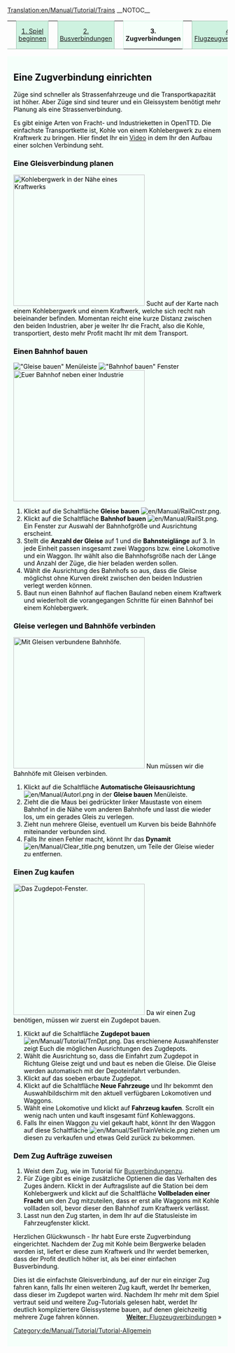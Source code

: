 [[Translation:en/Manual/Tutorial/Trains]]
__NOTOC__
{| width="100%" cellspacing="0" cellpadding="0" valign="top" border="0" style="margin-bottom: 0; margin-left: 1px;" |
| style="border: 0; border-bottom:1px solid #a3bfb1; background:none; width:2%" | &nbsp;
| style="padding:0 .3em; background-color:#cef2e0; font-size:90%; border:solid 1px #a3bfb1; text-align:center; width: 12em;"|[[de/Manual/Tutorial/Tutorial|1. Spiel beginnen]]
| style="border: 0; border-bottom:1px solid #a3bfb1; background:none; width:2%" | &nbsp;
| style="padding:0 .3em; background-color:#cef2e0; font-size:90%; border:solid 1px #a3bfb1; text-align:center; width: 12em;"|[[de/Manual/Tutorial/Busverbindungen|2. Busverbindungen]]
| style="border: 0; border-bottom:1px solid #a3bfb1; background:none; width:2%" | &nbsp;
| style="padding:0 .3em; background-color:white; border:solid 1px #cef2e0; border-bottom: 0; text-align:center; font-size:90%; font-weight:bold; background-color:#f5fffa; width: 12em;" | '''3. Zugverbindungen'''
| style="border: 0; border-bottom:1px solid #a3bfb1; background:none; width:2%" | &nbsp;
| style="padding:0 .3em; background-color:#cef2e0; font-size:90%; border:solid 1px #a3bfb1; text-align:center; width: 12em;"|[[de/Manual/Tutorial/Flugzeugverbindungen|4. Flugzeugverbindungen]]
| style="border: 0; border-bottom:1px solid #a3bfb1; background:none; width:2%" | &nbsp;
| style="padding:0 .3em; background-color:#cef2e0; font-size:90%; border:solid 1px #a3bfb1; text-align:center; width: 12em;"| [[de/Manual/Tutorial/Abschluss|5. Abschluss]]
| style="border: 0; border-bottom:1px solid #a3bfb1; background:none;" | &nbsp;
|}
<div style="padding:.5em 1em 1em 1em; border-top:none; background-color:#f5fffa; color:#000;">



==Eine Zugverbindung einrichten==
Züge sind schneller als Strassenfahrzeuge und die Transportkapazität ist höher. Aber Züge sind sind teurer und ein Gleissystem benötigt mehr Planung als eine Strassenverbindung.

Es gibt einige Arten von Fracht- und Industrieketten in OpenTTD. Die einfachste Transportkette ist, Kohle von einem Kohlebergwerk zu einem Kraftwerk zu bringen. Hier findet Ihr ein [http://www.cs.helsinki.fi/u/ihonkone/ottd_tut.ogg Video] in dem Ihr den Aufbau einer solchen Verbindung seht.

===Eine Gleisverbindung planen===
[[File:en/Manual/Tutorial/Tutorial1.png|thumb|right|300px|Kohlebergwerk in der Nähe eines Kraftwerks]]
Sucht auf der Karte nach einem Kohlebergwerk und einem Kraftwerk, welche sich recht nah beieinander befinden. Momentan reicht eine kurze Distanz zwischen den beiden Industrien, aber je weiter Ihr die Fracht, also die Kohle, transportiert, desto mehr Profit macht Ihr mit dem Transport.
{{en/-}}

===Einen Bahnhof bauen===
[[File:en/Manual/Railroad Construction.png|frame|right|"Gleise bauen" Menüleiste]]
[[File:en/Manual/Stationgui.png|frame|right|"Bahnhof bauen" Fenster]]
[[File:en/Manual/Tutorial/Tutorial2.png|thumb|right|300px|Euer Bahnhof neben einer Industrie]]
#Klickt auf die Schaltfläche '''Gleise bauen''' [[File:en/Manual/RailCnstr.png]].
#Klickt auf die Schaltfläche '''Bahnhof bauen''' [[File:en/Manual/RailSt.png]]. Ein Fenster zur Auswahl der Bahnhofgröße und Ausrichtung erscheint.
#Stellt die '''Anzahl der Gleise''' auf 1 und die '''Bahnsteiglänge''' auf 3. In jede Einheit passen insgesamt zwei Waggons bzw. eine Lokomotive und ein Waggon. Ihr wählt also die Bahnhofsgröße nach der Länge und Anzahl der Züge, die hier beladen werden sollen.
#Wählt die Ausrichtung des Bahnhofs so aus, dass die Gleise möglichst ohne Kurven direkt zwischen den beiden Industrien verlegt werden können.
#Baut nun einen Bahnhof auf flachen Bauland neben einem Kraftwerk und wiederholt die vorangegangen Schritte für einen Bahnhof bei einem Kohlebergwerk.
{{en/-}}

===Gleise verlegen und Bahnhöfe verbinden===
[[File:en/Manual/Tutorial/Tutorial3.png|thumb|300px|right|Mit Gleisen verbundene Bahnhöfe.]]
Nun müssen wir die Bahnhöfe mit Gleisen verbinden. 
#Klickt auf die Schaltfläche '''Automatische Gleisausrichtung''' [[File:en/Manual/Autorl.png]] in der '''Gleise bauen''' Menüleiste.
#Zieht die die Maus bei gedrückter linker Maustaste von einem Bahnhof in die Nähe vom anderen Bahnhofe und lasst die wieder los, um ein gerades Gleis zu verlegen.
#Zieht nun mehrere Gleise, eventuell um Kurven bis beide Bahnhöfe miteinander verbunden sind.
#Falls Ihr einen Fehler macht, könnt Ihr das '''Dynamit''' [[File:en/Manual/Clear title.png]] benutzen, um Teile der Gleise wieder zu entfernen.
{{en/-}}

===Einen Zug kaufen===
[[File:en/Manual/Tutorial/Tutorial4.png|thumb|right|300px|Das Zugdepot-Fenster.]]
Da wir einen Zug benötigen, müssen wir zuerst ein Zugdepot bauen.

#Klickt auf die Schaltfläche '''Zugdepot bauen''' [[File:en/Manual/Tutorial/TrnDpt.png]]. Das erschienene Auswahlfenster zeigt Euch die möglichen Ausrichtungen des Zugdepots. 
#Wählt die Ausrichtung so, dass die Einfahrt zum Zugdepot in Richtung Gleise zeigt und und baut es neben die Gleise. Die Gleise werden automatisch mit der Depoteinfahrt verbunden.
#Klickt auf das soeben erbaute Zugdepot.
#Klickt auf die Schaltfläche '''Neue Fahrzeuge''' und Ihr bekommt den Auswahlbildschirm mit den aktuell verfügbaren Lokomotiven und Waggons.
#Wählt eine Lokomotive und klickt auf '''Fahrzeug kaufen'''. Scrollt ein wenig nach unten und kauft insgesamt fünf Kohlewaggons.
#Falls Ihr einen Waggon zu viel gekauft habt, könnt Ihr den Waggon auf diese Schaltfläche [[File:en/Manual/SellTrainVehicle.png]] ziehen um diesen zu verkaufen und etwas Geld zurück zu bekommen.
{{en/-}}

===Dem Zug Aufträge zuweisen===
#Weist dem Zug, wie im Tutorial für [[de/Tutorial/Busverbindungen|Busverbindungen]]zu.
#Für Züge gibt es einige zusätzliche Optienen die das Verhalten des Zuges ändern. Klickt in der Auftragsliste auf die Station bei dem Kohlebergwerk und klickt auf die Schaltfläche '''Vollbeladen einer Fracht''' um den Zug mitzuteilen, dass er erst alle Waggons mit Kohle vollladen soll, bevor dieser den Bahnhof zum Kraftwerk verlässt.
#Lasst nun den Zug starten, in dem Ihr auf die Statusleiste im Fahrzeugfenster klickt.

Herzlichen Glückwunsch - Ihr habt Eure erste Zugverbindung eingerichtet. Nachdem der Zug mit Kohle beim Bergwerke beladen worden ist, liefert er diese zum Kraftwerk und Ihr werdet bemerken, dass der Profit deutlich höher ist, als bei einer einfachen Busverbindung.

Dies ist die einfachste Gleisverbindung, auf der nur ein einziger Zug fahren kann, falls Ihr einen weiteren Zug kauft, werdet Ihr bemerken, dass dieser im Zugdepot warten wird. Nachdem Ihr mehr mit dem Spiel vertraut seid und weitere Zug-Tutorials gelesen habt, werdet Ihr deutlich kompliziertere Gleissysteme bauen, auf denen gleichzeitig mehrere Zuge fahren können.
{{en/-}}
<span style="float: right">[[de/Manual/Tutorial/Flugzeugverbindungen|'''Weiter''': Flugzeugverbindungen]] &raquo;</span>
[[Category:de/Manual/Tutorial/Tutorial-Allgemein]]